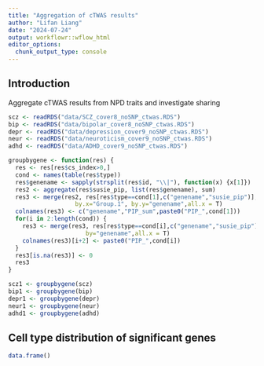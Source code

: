 ```yaml
---
title: "Aggregation of cTWAS results"
author: "Lifan Liang"
date: "2024-07-24"
output: workflowr::wflow_html
editor_options:
  chunk_output_type: console
---
```


## Introduction

Aggregate cTWAS results from NPD traits and investigate sharing

```r
scz <- readRDS("data/SCZ_cover8_noSNP_ctwas.RDS")
bip <- readRDS("data/bipolar_cover8_noSNP_ctwas.RDS")
depr <- readRDS("data/depression_cover9_noSNP_ctwas.RDS")
neur <- readRDS("data/neuroticism_cover9_noSNP_ctwas.RDS")
adhd <- readRDS("data/ADHD_cover9_noSNP_ctwas.RDS")

groupbygene <- function(res) {
  res <- res[res$cs_index>0,]
  cond <- names(table(res$type))
  res$genename <- sapply(strsplit(res$id, "\\|"), function(x) {x[1]})
  res2 <- aggregate(res$susie_pip, list(res$genename), sum)
  res3 <- merge(res2, res[res$type==cond[1],c("genename","susie_pip")], 
                   by.x="Group.1", by.y="genename",all.x = T)
  colnames(res3) <- c("genename","PIP_sum",paste0("PIP_",cond[1]))
  for(i in 2:length(cond)) {
    res3 <- merge(res3, res[res$type==cond[i],c("genename","susie_pip")], 
                      by="genename",all.x = T)
    colnames(res3)[i+2] <- paste0("PIP_",cond[i])
  }
  res3[is.na(res3)] <- 0
  res3
}
```


```r
scz1 <- groupbygene(scz)
bip1 <- groupbygene(bip)
depr1 <- groupbygene(depr)
neur1 <- groupbygene(neur)
adhd1 <- groupbygene(adhd)
```


## Cell type distribution of significant genes

```r
data.frame()
```


